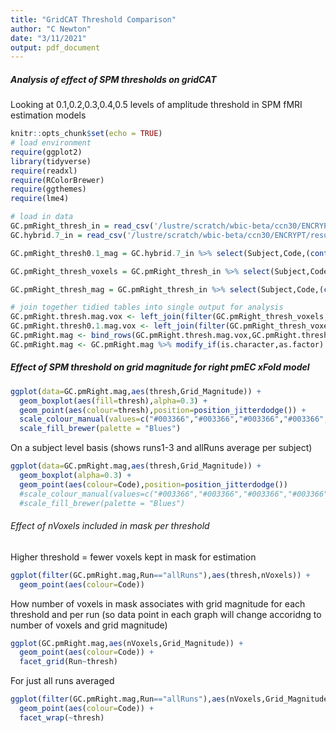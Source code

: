 ```yaml
---
title: "GridCAT Threshold Comparison"
author: "C Newton"
date: "3/11/2021"
output: pdf_document
---
```


##### Analysis of effect of SPM thresholds on gridCAT 
Looking at 0.1,0.2,0.3,0.4,0.5 levels of amplitude threshold in SPM fMRI estimation models

```r
knitr::opts_chunk$set(echo = TRUE)
# load environment
require(ggplot2)
library(tidyverse)
require(readxl)
require(RColorBrewer)
require(ggthemes)
require(lme4)

# load in data
GC.pmRight_thresh_in = read_csv('/lustre/scratch/wbic-beta/ccn30/ENCRYPT/results/gridCAT/gridCAT_X_threshX_results_global.csv')
GC.hybrid.7_in = read_csv('/lustre/scratch/wbic-beta/ccn30/ENCRYPT/results/gridCAT/gridCAT_X_hybrid_results_global.csv')

GC.pmRight_thresh0.1_mag = GC.hybrid.7_in %>% select(Subject,Code,(contains("pmEC_right")&starts_with("GCmag"))) %>% gather(Model_Magnitude,Grid_Magnitude,starts_with("GCmag")) %>% separate(Model_Magnitude,sep="_",into=(c(NA,"Run","ROI","Side",NA))) %>% add_column(thresh = "0.1")

GC.pmRight_thresh_voxels = GC.pmRight_thresh_in %>% select(Subject,Code,starts_with("Voxels")) %>% gather(threshv,nVoxels,starts_with("Vox")) %>% separate(threshv,sep="_",into=(c(NA,"thresh")))

GC.pmRight_thresh_mag = GC.pmRight_thresh_in %>% select(Subject,Code,(contains("pmEC_right")&starts_with("GCmag"))) %>% gather(Model_Magnitude,Grid_Magnitude,starts_with("GCmag")) %>% separate(Model_Magnitude,sep="_",into=(c(NA,"Run","ROI","Side","thresh")))

# join together tidied tables into single output for analysis
GC.pmRight.thresh.mag.vox <- left_join(filter(GC.pmRight_thresh_voxels,!thresh=="0.1"),GC.pmRight_thresh_mag)
GC.pmRight.thresh0.1.mag.vox <- left_join(filter(GC.pmRight_thresh_voxels,thresh=="0.1"),GC.pmRight_thresh0.1_mag)
GC.pmRight.mag <- bind_rows(GC.pmRight.thresh.mag.vox,GC.pmRight.thresh0.1.mag.vox)
GC.pmRight.mag <- GC.pmRight.mag %>% modify_if(is.character,as.factor)
```

##### Effect of SPM threshold on grid magnitude for right pmEC xFold model
```r
ggplot(data=GC.pmRight.mag,aes(thresh,Grid_Magnitude)) +
  geom_boxplot(aes(fill=thresh),alpha=0.3) +
  geom_point(aes(colour=thresh),position=position_jitterdodge()) +
  scale_colour_manual(values=c("#003366","#003366","#003366","#003366","#003366")) +
  scale_fill_brewer(palette = "Blues")
```


On a subject level basis (shows runs1-3 and allRuns average per subject)
```r
ggplot(data=GC.pmRight.mag,aes(thresh,Grid_Magnitude)) +
  geom_boxplot(alpha=0.3) +
  geom_point(aes(colour=Code),position=position_jitterdodge()) 
  #scale_colour_manual(values=c("#003366","#003366","#003366","#003366","#003366")) +
  #scale_fill_brewer(palette = "Blues")
```



###### Effect of nVoxels included in mask per threshold
Higher threshold = fewer voxels kept in mask for estimation  

```r
ggplot(filter(GC.pmRight.mag,Run=="allRuns"),aes(thresh,nVoxels)) +
  geom_point(aes(colour=Code))
```

How number of voxels in mask associates with grid magnitude for each threshold and per run (so data point in each graph will change accoridng to number of voxels and grid magnitude)
```r
ggplot(GC.pmRight.mag,aes(nVoxels,Grid_Magnitude)) +
  geom_point(aes(colour=Code)) +
  facet_grid(Run~thresh)
```

For just all runs averaged
```r
ggplot(filter(GC.pmRight.mag,Run=="allRuns"),aes(nVoxels,Grid_Magnitude)) +
  geom_point(aes(colour=Code)) +
  facet_wrap(~thresh)
```

